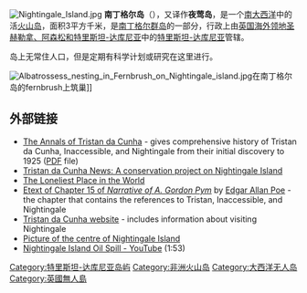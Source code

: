 {{noteTA|G1=地名}}
{{Expand English|time=2020-02-21T11:12:58+00:00}}
[[File:Nightingale_Island.jpg|thumb]]
'''南丁格尔岛'''（{{lang-en|Nightingale Island}}），又译作'''夜莺岛'''，是一个[[大西洋|南大西洋]]中的活[[火山岛|火山岛]]，面积3平方千米，是[[南丁格尔群岛|南丁格尔群岛]]的一部分，行政上由[[英國海外領土|英国海外领地]][[圣赫勒拿、阿森松和特里斯坦-达库尼亚|圣赫勒拿、阿森松和特里斯坦-达库尼亚]]中的[[特里斯坦-达库尼亚|特里斯坦-达库尼亚]]管辖。

岛上无常住人口，但是定期有科学计划或研究在这里进行。

[[File:Albatrossess_nesting_in_Fernbrush_on_Nightingale_island.jpg|thumb]]在南丁格尔岛的fernbrush上筑巢]]

==外部链接==
* [https://web.archive.org/web/20061113135311/http://www.btinternet.com/~sa_sa/tristan_da_cunha/annals_main.html The Annals of Tristan da Cunha] - gives comprehensive history of Tristan da Cunha, Inaccessible, and Nightingale from their initial discovery to 1925 ([[Portable_Document_Format|PDF]] file)
* [https://web.archive.org/web/20051225103333/http://www.tristantimes.com/art_1343.html Tristan da Cunha News: A conservation project on Nightingale Island]
* [https://web.archive.org/web/20050507141326/http://www.losttreasure.com/newsletter/4-15-2001/4-15-2001.html The Loneliest Place in the World]
* [https://web.archive.org/web/20070928161104/http://www.underthesun.cc/Classics/Poe/NarrativeofAGordonPym/NarrativeofAGordonPym16.html Etext of Chapter 15 of ''Narrative of A. Gordon Pym''] by [[Edgar_Allan_Poe|Edgar Allan Poe]] - the chapter that contains the references to Tristan, Inaccessible, and Nightingale
* [https://web.archive.org/web/20000303211202/http://website.lineone.net/~sthelena/tristaninfo.htm Tristan da Cunha website] - includes information about visiting Nightingale
* [https://web.archive.org/web/20141221224922/http://www.panoramio.com/photo/777502 Picture of the centre of Nightingale Island]
* [http://www.youtube.com/watch?v=b0Ujb-_qIeA Nightingale Island Oil Spill - YouTube]{{Wayback|url=http://www.youtube.com/watch?v=b0Ujb-_qIeA |date=20191121110355 }} (1:53)

{{特里斯坦达库尼亚}}

{{coord|37|25|10|S|12|28|40|W|display=title}}

[[Category:特里斯坦-达库尼亚岛屿|Category:特里斯坦-达库尼亚岛屿]]
[[Category:非洲火山岛|Category:非洲火山岛]]
[[Category:大西洋无人岛|Category:大西洋无人岛]]
[[Category:英國無人島|Category:英國無人島]]